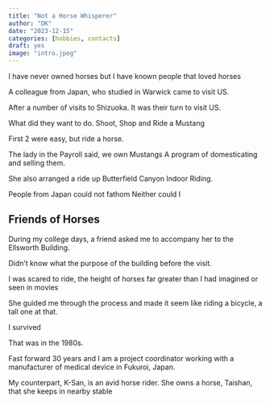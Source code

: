 ---
title: "Not a Horse Whisperer"
author: "DK"
date: "2023-12-15"
categories: [hobbies, contacts]
draft: yes
image: "intro.jpeg"
---

I have never owned horses but I have known people that loved horses

A colleague from Japan, who studied in Warwick came to visit US.

After a number of visits to Shizuoka. It was their turn to visit US.

What did they want to do. Shoot, Shop and Ride a Mustang

First 2 were easy, but ride a horse.

The lady in the Payroll said, we own Mustangs A program of domesticating and selling them.

She also arranged a ride up Butterfield Canyon Indoor Riding.

People from Japan could not fathom Neither could I

## Friends of Horses

During my college days, a friend asked me to accompany her to the Ellsworth Building.

Didn't know what the purpose of the building before the visit.

I was scared to ride, the height of horses far greater than I had imagined or seen in movies

She guided me through the process and made it seem like riding a bicycle, a tall one at that.

I survived

That was in the 1980s.

Fast forward 30 years and I am a project coordinator working with a manufacturer of medical device in Fukuroi, Japan.

My counterpart, K-San, is an avid horse rider. She owns a horse, Taishan, that she keeps in nearby stable
